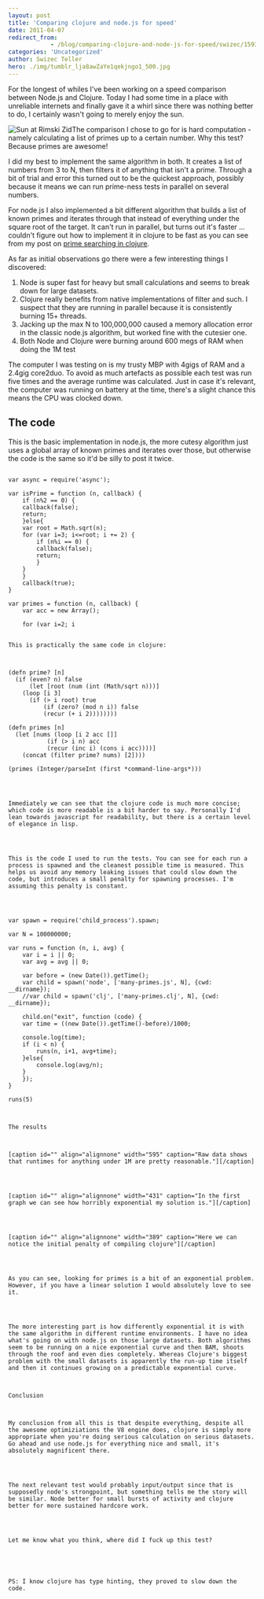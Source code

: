 ```yaml
---
layout: post
title: 'Comparing clojure and node.js for speed'
date: 2011-04-07
redirect_from: 
            - /blog/comparing-clojure-and-node-js-for-speed/swizec/1593
categories: 'Uncategorized'
author: Swizec Teller
hero: ./img/tumblr_lja8awZaYe1qekjngo1_500.jpg
---
```

For the longest of whiles I've been working on a speed comparison between Node.js and Clojure. Today I had some time in a place with unreliable internets and finally gave it a whirl since there was nothing better to do, I certainly wasn't going to merely enjoy the sun.

![](./img/tumblr_lja8awZaYe1qekjngo1_500.jpg "Sun at Rimski Zid")The comparison I chose to go for is hard computation - namely calculating a list of primes up to a certain number. Why this test? Because primes are awesome!

I did my best to implement the same algorithm in both. It creates a list of numbers from 3 to N, then filters it of anything that isn't a prime. Through a bit of trial and error this turned out to be the quickest approach, possibly because it means we can run prime-ness tests in parallel on several numbers.

For node.js I also implemented a bit different algorithm that builds a list of known primes and iterates through that instead of everything under the square root of the target. It can't run in parallel, but turns out it's faster ... couldn't figure out how to implement it in clojure to be fast as you can see from my post on [prime searching in clojure](http://swizec.com/blog/checking-for-primes-dumber-algorithm-is-faster-algorithm/swizec/1580).

As far as initial observations go there were a few interesting things I discovered:

1. Node is super fast for heavy but small calculations and seems to break down for large datasets.
2. Clojure really benefits from native implementations of filter and such. I suspect that they are running in parallel because it is consistently burning 15+ threads.
3. Jacking up the max N to 100,000,000 caused a memory allocation error in the classic node.js algorithm, but worked fine with the cutesier one.
4. Both Node and Clojure were burning around 600 megs of RAM when doing the 1M test

The computer I was testing on is my trusty MBP with 4gigs of RAM and a 2.4gig core2duo. To avoid as much artefacts as possible each test was run five times and the average runtime was calculated. Just in case it's relevant, the computer was running on battery at the time, there's a slight chance this means the CPU was clocked down.

## The code

This is the basic implementation in node.js, the more cutesy algorithm just uses a global array of known primes and iterates over those, but otherwise the code is the same so it'd be silly to post it twice.

```

var async = require('async');

var isPrime = function (n, callback) {
    if (n%2 == 0) {
	callback(false);
	return;
    }else{
	var root = Math.sqrt(n);
	for (var i=3; i<=root; i += 2) {
	    if (n%i == 0) {
		callback(false);
		return;
	    }
	}
    }
    callback(true);
}

var primes = function (n, callback) {
    var acc = new Array();

    for (var i=2; i


This is practically the same code in clojure:



(defn prime? [n]
  (if (even? n) false
      (let [root (num (int (Math/sqrt n)))]
	(loop [i 3]
	  (if (> i root) true
	      (if (zero? (mod n i)) false
		  (recur (+ i 2))))))))

(defn primes [n]
  (let [nums (loop [i 2 acc []]
	       (if (> i n) acc
		   (recur (inc i) (cons i acc))))]
    (concat (filter prime? nums) [2])))

(primes (Integer/parseInt (first *command-line-args*)))




Immediately we can see that the clojure code is much more concise; which code is more readable is a bit harder to say. Personally I'd lean towards javascript for readability, but there is a certain level of elegance in lisp.




This is the code I used to run the tests. You can see for each run a process is spawned and the cleanest possible time is measured. This helps us avoid any memory leaking issues that could slow down the code, but introduces a small penalty for spawning processes. I'm assuming this penalty is constant.




var spawn = require('child_process').spawn;

var N = 100000000;

var runs = function (n, i, avg) {
    var i = i || 0;
    var avg = avg || 0;

    var before = (new Date()).getTime();
    var child = spawn('node', ['many-primes.js', N], {cwd: __dirname});
    //var child = spawn('clj', ['many-primes.clj', N], {cwd: __dirname});

    child.on("exit", function (code) {
	var time = ((new Date()).getTime()-before)/1000;

	console.log(time);
	if (i < n) {
	    runs(n, i+1, avg+time);
	}else{
	    console.log(avg/n);
	}
    });
}

runs(5)



The results



[caption id="" align="alignnone" width="595" caption="Raw data shows that runtimes for anything under 1M are pretty reasonable."][/caption]




[caption id="" align="alignnone" width="431" caption="In the first graph we can see how horribly exponential my solution is."][/caption]




[caption id="" align="alignnone" width="389" caption="Here we can notice the initial penalty of compiling clojure"][/caption]




As you can see, looking for primes is a bit of an exponential problem. However, if you have a linear solution I would absolutely love to see it.




The more interesting part is how differently exponential it is with the same algorithm in different runtime environments. I have no idea what's going on with node.js on those large datasets. Both algorithms seem to be running on a nice exponential curve and then BAM, shoots through the roof and even dies completely. Whereas Clojure's biggest problem with the small datasets is apparently the run-up time itself and then it continues growing on a predictable exponential curve.



Conclusion



My conclusion from all this is that despite everything, despite all the awesome optimiziations the V8 engine does, clojure is simply more appropriate when you're doing serious calculation on serious datasets. Go ahead and use node.js for everything nice and small, it's absolutely magnificent there.




The next relevant test would probably input/output since that is supposedly node's strongpoint, but something tells me the story will be similar. Node better for small bursts of activity and clojure better for more sustained hardcore work.




Let me know what you think, where did I fuck up this test?





PS: I know clojure has type hinting, they proved to slow down the code.
```